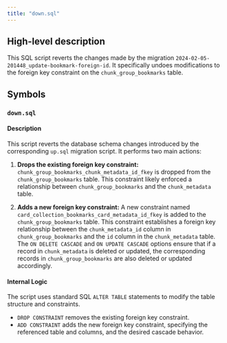 ```yaml
---
title: "down.sql"
---
```


## High-level description
This SQL script reverts the changes made by the migration `2024-02-05-201448_update-bookmark-foreign-id`. It specifically undoes modifications to the foreign key constraint on the `chunk_group_bookmarks` table.

## Symbols

### `down.sql`
#### Description
This script reverts the database schema changes introduced by the corresponding `up.sql` migration script. It performs two main actions:

1. **Drops the existing foreign key constraint:** `chunk_group_bookmarks_chunk_metadata_id_fkey` is dropped from the `chunk_group_bookmarks` table. This constraint likely enforced a relationship between `chunk_group_bookmarks` and the `chunk_metadata` table.

2. **Adds a new foreign key constraint:** A new constraint named `card_collection_bookmarks_card_metadata_id_fkey` is added to the `chunk_group_bookmarks` table. This constraint establishes a foreign key relationship between the `chunk_metadata_id` column in `chunk_group_bookmarks` and the `id` column in the `chunk_metadata` table. The `ON DELETE CASCADE` and `ON UPDATE CASCADE` options ensure that if a record in `chunk_metadata` is deleted or updated, the corresponding records in `chunk_group_bookmarks` are also deleted or updated accordingly.

#### Internal Logic
The script uses standard SQL `ALTER TABLE` statements to modify the table structure and constraints. 

* `DROP CONSTRAINT` removes the existing foreign key constraint.
* `ADD CONSTRAINT` adds the new foreign key constraint, specifying the referenced table and columns, and the desired cascade behavior. 
